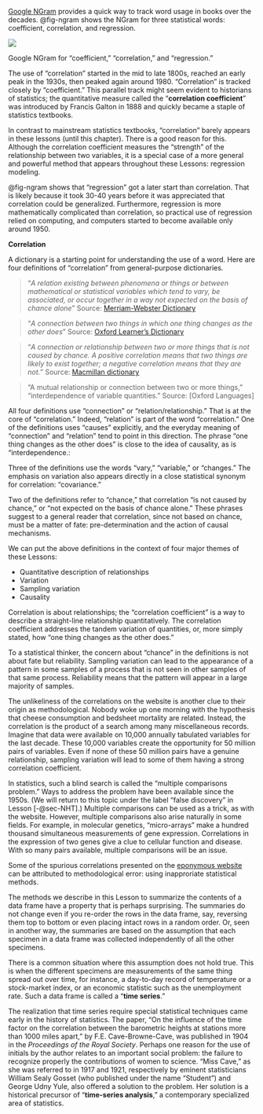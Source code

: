 <!-- Topic11-03 -->
::: {.callout-note collapse="true" #enr-11-03}
[Google NGram](https://books.google.com/ngrams) provides a quick way to track word usage in books over the decades. @fig-ngram shows the NGram for three statistical words: coefficient, correlation, and regression.

::: {#fig-ngram}
![](www/correlation-ngram.png)

Google NGram for "coefficient," "correlation," and "regression."
:::

The use of "correlation" started in the mid to late 1800s, reached an early peak in the 1930s, then peaked again around 1980. "Correlation" is tracked closely by "coefficient." This parallel track might seem evident to historians of statistics; the quantitative measure called the "**correlation coefficient**" was introduced by Francis Galton in 1888 and quickly became a staple of statistics textbooks.

In contrast to mainstream statistics textbooks, "correlation" barely appears in these lessons (until this chapter). There is a good reason for this. Although the correlation coefficient measures the "strength" of the relationship between two variables, it is a special case of a more general and powerful method that appears throughout these Lessons: regression modeling.

@fig-ngram shows that "regression" got a later start than correlation. That is likely because it took 30-40 years before it was appreciated that correlation could be generalized. Furthermore, regression is more mathematically complicated than correlation, so practical use of regression relied on computing, and computers started to become available only around 1950.

**Correlation**

A dictionary is a starting point for understanding the use of a word. Here are four definitions of "correlation" from general-purpose dictionaries.

> "*A relation existing between phenomena or things or between mathematical or statistical variables which tend to vary, be associated, or occur together in a way not expected on the basis of chance alone*" Source: [Merriam-Webster Dictionary](https://www.merriam-webster.com/dictionary/correlation)

> "*A connection between two things in which one thing changes as the other does*" Source: [Oxford Learner's Dictionary](https://www.oxfordlearnersdictionaries.com/us/definition/english/correlation)

> "*A connection or relationship between two or more things that is not caused by chance. A positive correlation means that two things are likely to exist together; a negative correlation means that they are not.*" Source: [Macmillan dictionary](https://www.macmillandictionary.com/us/dictionary/american/correlation)

> "A mutual relationship or connection between two or more things," "interdependence of variable quantities." Source: \[Oxford Languages\]

All four definitions use "connection" or "relation/relationship." That is at the core of "correlation." Indeed, "relation" is part of the word "correlation." One of the definitions uses "causes" explicitly, and the everyday meaning of "connection" and "relation" tend to point in this direction. The phrase "one thing changes as the other does" is close to the idea of causality, as is "interdependence.:

Three of the definitions use the words "vary," "variable," or "changes." The emphasis on variation also appears directly in a close statistical synonym for correlation: "covariance."

Two of the definitions refer to "chance," that correlation "is not caused by chance," or "not expected on the basis of chance alone." These phrases suggest to a general reader that correlation, since not based on chance, must be a matter of fate: pre-determination and the action of causal mechanisms.

We can put the above definitions in the context of four major themes of these Lessons:

-   Quantitative description of relationships
-   Variation
-   Sampling variation
-   Causality

Correlation is about relationships; the "correlation coefficient" is a way to describe a straight-line relationship quantitatively. The correlation coefficient addresses the tandem variation of quantities, or, more simply stated, how "one thing changes as the other does."

To a statistical thinker, the concern about "chance" in the definitions is not about fate but reliability. Sampling variation can lead to the appearance of a pattern in some samples of a process that is not seen in other samples of that same process. Reliability means that the pattern will appear in a large majority of samples.


The unlikeliness of the correlations on the website is another clue to their origin as methodological. Nobody woke up one morning with the hypothesis that cheese consumption and bedsheet mortality are related. Instead, the correlation is the product of a search among many miscellaneous records. Imagine that data were available on 10,000 annually tabulated variables for the last decade. These 10,000 variables create the opportunity for 50 million pairs of variables. Even if none of these 50 million pairs have a genuine relationship, sampling variation will lead to some of them having a strong correlation coefficient.

In statistics, such a blind search is called the "multiple comparisons problem." Ways to address the problem have been available since the 1950s. (We will return to this topic under the label "false discovery" in Lesson [-@sec-NHT].) Multiple comparisons can be used as a trick, as with the website. However, multiple comparisons also arise naturally in some fields. For example, in molecular genetics, "micro-arrays" make a hundred thousand simultaneous measurements of gene expression. Correlations in the expression of two genes give a clue to cellular function and disease. With so many pairs available, multiple comparisons will be an issue.

Some of the spurious correlations presented on the [eponymous website](http://www.tylervigen.com/spurious-correlations) can be attributed to methodological error: using inapproriate statistical methods.

The methods we describe in this Lesson to summarize the contents of a data frame have a property that is perhaps surprising. The summaries do not change even if you re-order the rows in the data frame, say, reversing them top to bottom or even placing intact rows in a random order. Or, seen in another way, the summaries are based on the assumption that each specimen in a data frame was collected independently of all the other specimens.

There is a common situation where this assumption does not hold true. This is when the different specimens are measurements of the same thing spread out over time, for instance, a day-to-day record of temperature or a stock-market index, or an economic statistic such as the unemployment rate. Such a data frame is called a "**time series**."

The realization that time series require special statistical techniques came early in the history of statistics. The paper, "On the influence of the time factor on the correlation between the barometric heights at stations more than 1000 miles apart," by F.E. Cave-Browne-Cave, was published in 1904 in the *Proceedings of the Royal Society*. Perhaps one reason for the use of initials by the author relates to an important social problem: the failure to recognize properly the contributions of women to science. "Miss Cave," as she was referred to in 1917 and 1921, respectively by eminent statisticians William Sealy Gosset (who published under the name "Student") and George Udny Yule, also offered a solution to the problem. Her solution is a historical precursor of "**time-series analysis**," a contemporary specialized area of statistics.
:::
